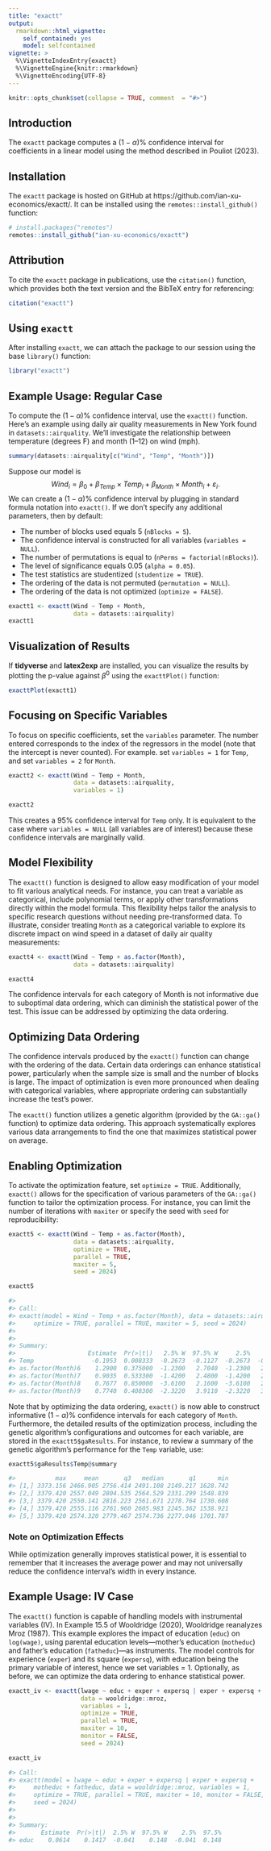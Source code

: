 ```yaml
---
title: "exactt"
output: 
  rmarkdown::html_vignette:
    self_contained: yes
    model: selfcontained
vignette: >
  %\VignetteIndexEntry{exactt}
  %\VignetteEngine{knitr::rmarkdown}
  %\VignetteEncoding{UTF-8}
---
```


```r
knitr::opts_chunk$set(collapse = TRUE, comment  = "#>")
```

## Introduction

The `exactt` package computes a $(1-\alpha)\%$ confidence interval for coefficients in a linear model using the method described in Pouliot (2023). 

## Installation

The `exactt` package is hosted on GitHub at https://github.com/ian-xu-economics/exactt/. It can be installed using the `remotes::install_github()` function:
``` r
# install.packages("remotes")
remotes::install_github("ian-xu-economics/exactt")
```

## Attribution

To cite the `exactt` package in publications, use the `citation()` function, which provides both the text version and the BibTeX entry for referencing:
``` r
citation("exactt")
```

## Using `exactt`

After installing `exactt`, we can attach the package to our session using the base `library()` function:
```r
library("exactt")
```

## Example Usage: Regular Case

To compute the $(1-\alpha)\%$ confidence interval, use the `exactt()` function. Here's an example using daily air quality measurements in New York found in `datasets::airquality`. We'll investigate the relationship between temperature (degrees F) and month (1--12) on wind (mph). 
```r
summary(datasets::airquality[c("Wind", "Temp", "Month")])
```

Suppose our model is $$Wind_i = \beta_0 + \beta_{Temp} \times Temp_i + \beta_{Month} \times Month_i + \varepsilon_i.$$ We can create a $(1-\alpha)\%$ confidence interval by plugging in standard formula notation into `exactt()`. If we don't specify any additional parameters, then by default:

* The number of blocks used equals 5 (`nBlocks = 5`).
* The confidence interval is constructed for all variables (`variables = NULL`).
* The number of permutations is equal to  (`nPerms = factorial(nBlocks)`).
* The level of significance equals 0.05 (`alpha = 0.05`). 
* The test statistics are studentized (`studentize = TRUE`).
* The ordering of the data is not permuted (`permutation = NULL`).
* The ordering of the data is not optimized (`optimize = FALSE`).
```r
exactt1 <- exactt(Wind ~ Temp + Month,
                  data = datasets::airquality)
exactt1
```

## Visualization of Results

If **tidyverse** and **latex2exp** are installed, you can visualize the results by plotting the p-value against $\beta^0$ using the `exacttPlot()` function: 
```r
exacttPlot(exactt1)
```

## Focusing on Specific Variables

To focus on specific coefficients, set the `variables` parameter. The number entered corresponds to the index of the regressors in the model (note that the intercept is never counted). For example. set `variables = 1` for `Temp`, and set `variables = 2` for `Month`.
```r
exactt2 <- exactt(Wind ~ Temp + Month,
                  data = datasets::airquality,
                  variables = 1)

exactt2
```
This creates a 95% confidence interval for `Temp` only. It is equivalent to the case where `variables = NULL` (all variables are of interest) because these confidence intervals are marginally valid.

## Model Flexibility
The `exactt()` function is designed to allow easy modification of your model to fit various analytical needs. For instance, you can treat a variable as categorical, include polynomial terms, or apply other transformations directly within the model formula. This flexibility helps tailor the analysis to specific research questions without needing pre-transformed data. To illustrate, consider treating `Month` as a categorical variable to explore its discrete impact on wind speed in a dataset of daily air quality measurements:
```r
exactt4 <- exactt(Wind ~ Temp + as.factor(Month),
                  data = datasets::airquality)

exactt4
```
The confidence intervals for each category of Month is not informative due to suboptimal data ordering, which can diminish the statistical power of the test. This issue can be addressed by optimizing the data ordering.

## Optimizing Data Ordering

The confidence intervals produced by the `exactt()` function can change with the ordering of the data. Certain data orderings can enhance statistical power, particularly when the sample size is small and the number of blocks is large. The impact of optimization is even more pronounced when dealing with categorical variables, where appropriate ordering can substantially increase the test's power.

The `exactt()` function utilizes a genetic algorithm (provided by the `GA::ga()` function) to optimize data ordering. This approach systematically explores various data arrangements to find the one that maximizes statistical power on average.

## Enabling Optimization

To activate the optimization feature, set `optimize = TRUE`. Additionally, `exactt()` allows for the specification of various parameters of the `GA::ga()` function to tailor the optimization process. For instance, you can limit the number of iterations with `maxiter` or specify the seed with `seed` for reproducibility:

```r
exactt5 <- exactt(Wind ~ Temp + as.factor(Month),
                  data = datasets::airquality,
                  optimize = TRUE,
                  parallel = TRUE,
                  maxiter = 5,
                  seed = 2024)

exactt5

#> 
#> Call:
#> exactt(model = Wind ~ Temp + as.factor(Month), data = datasets::airquality, 
#>     optimize = TRUE, parallel = TRUE, maxiter = 5, seed = 2024)
#> 
#> 
#> Summary:
#>                    Estimate  Pr(>|t|)   2.5% W  97.5% W     2.5%    97.5%
#> Temp                -0.1953  0.008333  -0.2673  -0.1127  -0.2673  -0.1127
#> as.factor(Month)6    1.2900  0.375000  -1.2300   2.7040  -1.2300   2.7040
#> as.factor(Month)7    0.9035  0.533300  -1.4200   2.4800  -1.4200   2.4800
#> as.factor(Month)8    0.7677  0.850000  -3.6100   2.1600  -3.6100   2.1600
#> as.factor(Month)9    0.7740  0.408300  -2.3220   3.9110  -2.3220   3.9110
```

Note that by optimizing the data ordering, `exactt()` is now able to construct informative $(1-\alpha) \%$ confidence intervals for each category of `Month`. Furthermore, the detailed results of the optimization process, including the genetic algorithm's configurations and outcomes for each variable, are stored in the `exactt5$gaResults`. For instance, to review a summary of the genetic algorithm's performance for the `Temp` variable, use:
```r
exactt5$gaResults$Temp@summary

#>           max     mean       q3   median       q1      min
#> [1,] 3373.156 2466.905 2756.414 2491.108 2149.217 1628.742
#> [2,] 3379.420 2557.049 2804.535 2564.529 2331.299 1548.839
#> [3,] 3379.420 2550.141 2816.223 2561.671 2278.764 1730.608
#> [4,] 3379.420 2555.116 2761.960 2605.983 2245.362 1538.921
#> [5,] 3379.420 2574.320 2779.467 2574.736 2277.046 1701.787
```

### Note on Optimization Effects

While optimization generally improves statistical power, it is essential to remember that it increases the average power and may not universally reduce the confidence interval's width in every instance. 

## Example Usage: IV Case

The `exactt()` function is capable of handling models with instrumental variables (IV). In Example 15.5 of Wooldridge (2020), Wooldridge reanalyzes Mroz (1987). This example explores the impact of education (`educ`) on `log(wage)`, using parental education levels—mother's education (`motheduc`) and father's education (`fatheduc`)—as instruments. The model controls for experience (`exper`) and its square (`expersq`), with education being the primary variable of interest, hence we set variables = 1. Optionally, as before, we can optimize the data ordering to enhance statistical power.

```r
exactt_iv <- exactt(lwage ~ educ + exper + expersq | exper + expersq + motheduc + fatheduc,
                    data = wooldridge::mroz,
                    variables = 1,
                    optimize = TRUE,
                    parallel = TRUE,
                    maxiter = 10,
                    monitor = FALSE,
                    seed = 2024)

exactt_iv

#> Call:
#> exactt(model = lwage ~ educ + exper + expersq | exper + expersq + 
#>     motheduc + fatheduc, data = wooldridge::mroz, variables = 1, 
#>     optimize = TRUE, parallel = TRUE, maxiter = 10, monitor = FALSE, 
#>     seed = 2024)
#> 
#> 
#> Summary:
#>       Estimate  Pr(>|t|)  2.5% W  97.5% W    2.5%  97.5%
#> educ    0.0614    0.1417  -0.041    0.148  -0.041  0.148
```



